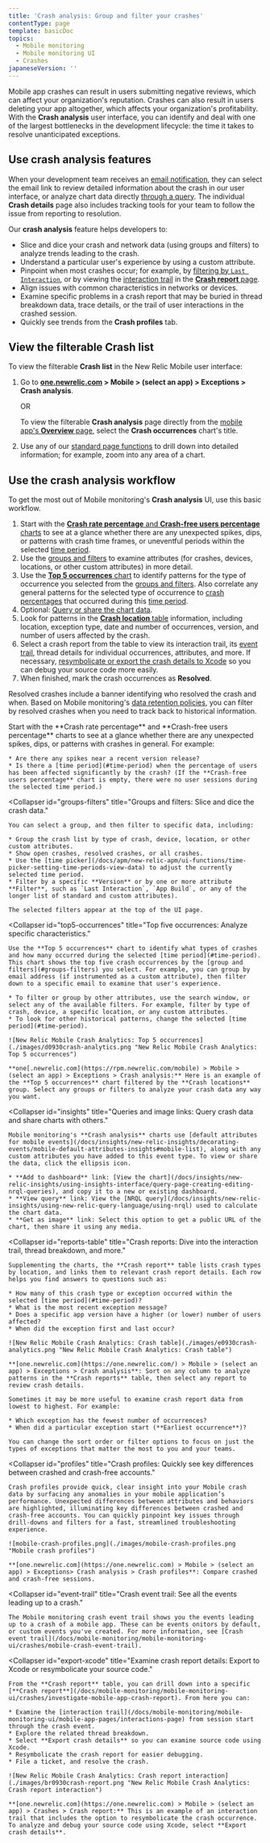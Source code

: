 ```yaml
---
title: 'Crash analysis: Group and filter your crashes'
contentType: page
template: basicDoc
topics:
  - Mobile monitoring
  - Mobile monitoring UI
  - Crashes
japaneseVersion: ''
---
```


Mobile app crashes can result in users submitting negative reviews, which can affect your organization's reputation. Crashes can also result in users deleting your app altogether, which affects your organization's profitability. With the **Crash analysis** user interface, you can identify and deal with one of the largest bottlenecks in the development lifecycle: the time it takes to resolve unanticipated exceptions.

## Use crash analysis features

When your development team receives an [email notification](/docs/mobile-monitoring/mobile-monitoring-ui/crashes/receive-crash-notifications-email), they can select the email link to review detailed information about the crash in our user interface, or analyze chart data directly [through a query](docs/query-your-data/explore-query-data/explore-data/introduction-querying-new-relic-data). The individual **Crash details** page also includes tracking tools for your team to follow the issue from reporting to resolution.

Our **crash analysis** feature helps developers to:

* Slice and dice your crash and network data (using groups and filters) to analyze trends leading to the crash.
* Understand a particular user's experience by using a custom attribute.
* Pinpoint when most crashes occur; for example, by [filtering by `Last Interaction`](#groups-filters), or by viewing the [interaction trail](#export-xcode) in the [**Crash report** page](/docs/mobile-monitoring/mobile-monitoring-ui/crashes/investigate-mobile-app-crash-report).
* Align issues with common characteristics in networks or devices.
* Examine specific problems in a crash report that may be buried in thread breakdown data, trace details, or the trail of user interactions in the crashed session.
* Quickly see trends from the **Crash profiles** tab.

## View the filterable Crash list

To view the filterable **Crash list** in the New Relic Mobile user interface:

1. Go to **[one.newrelic.com](https://one.newrelic.com) > Mobile > (select an app) > Exceptions > Crash analysis**.

   OR

   To view the filterable **Crash analysis** page directly from the [mobile app's **Overview** page](/docs/mobile-monitoring-ui/mobile-apps-dashboard), select the **Crash occurrences** chart's title.
2. Use any of our [standard page functions](/docs/data-analysis/user-interface-functions/view-your-data/standard-page-functions) to drill down into detailed information; for example, zoom into any area of a chart.

## Use the crash analysis workflow

To get the most out of Mobile monitoring's **Crash analysis** UI, use this basic workflow.

1. Start with the [**Crash rate percentage** and **Crash-free users percentage** charts](#percentage-charts) to see at a glance whether there are any unexpected spikes, dips, or patterns with crash time frames, or uneventful periods within the selected [time period](#time-period).
2. Use the [groups and filters](#groups-filters) to examine attributes (for crashes, devices, locations, or other custom attributes) in more detail.
3. Use the [**Top 5 occurrences** chart](#top5-occurrences) to identify patterns for the type of occurrence you selected from the [groups and filters](#groups-filters). Also correlate any general patterns for the selected type of occurrence to [crash percentages](#percentage-charts) that occurred during this [time period](#time-period).
4. Optional: [Query or share the chart data](#insights).
5. Look for patterns in the [**Crash location** table](#reports-table) information, including location, exception type, date and number of occurrences, version, and number of users affected by the crash.
6. Select a crash report from the table to view its interaction trail, its [event trail](/docs/mobile-monitoring/mobile-monitoring-ui/crashes/mobile-crash-event-trail), thread details for individual occurrences, attributes, and more. If necessary, [resymbolicate or export the crash details to Xcode](#export-xcode) so you can debug your source code more easily.
7. When finished, mark the crash occurrences as **Resolved**.

Resolved crashes include a banner identifying who resolved the crash and when. Based on Mobile monitoring's [data retention policies](/docs/accounts-partnerships/accounts/account-billing-usage/data-retention#product-mobile), you can filter by resolved crashes when you need to track back to historical information.

<CollapserGroup>
  <Collapser
    id="percentage-charts"
    title="Crash percentages charts: See patterns immediately."
  >
    Start with the **Crash rate percentage** and **Crash-free users percentage** charts to see at a glance whether there are any unexpected spikes, dips, or patterns with crashes in general. For example:

    * Are there any spikes near a recent version release?
    * Is there a [time period](#time-period) when the percentage of users has been affected significantly by the crash? (If the **Crash-free users percentage** chart is empty, there were no user sessions during the selected time period.)
  </Collapser>

  <Collapser
    id="groups-filters"
    title="Groups and filters: Slice and dice the crash data."
  >
    You can select a group, and then filter to specific data, including:

    * Group the crash list by type of crash, device, location, or other custom attributes.
    * Show open crashes, resolved crashes, or all crashes.
    * Use the [time picker](/docs/apm/new-relic-apm/ui-functions/time-picker-setting-time-periods-view-data) to adjust the currently selected time period.
    * Filter by a specific **Version** or by one or more attribute **Filter**, such as `Last Interaction`, `App Build`, or any of the longer list of standard and custom attributes).

    The selected filters appear at the top of the UI page.
  </Collapser>

  <Collapser
    id="top5-occurrences"
    title="Top five occurrences: Analyze specific characteristics."
  >
    Use the **Top 5 occurrences** chart to identify what types of crashes and how many occurred during the selected [time period](#time-period). This chart shows the top five crash occurrences by the [group and filters](#groups-filters) you select. For example, you can group by email address (if instrumented as a custom attribute), then filter down to a specific email to examine that user's experience.

    * To filter or group by other attributes, use the search window, or select any of the available filters. For example, filter by type of crash, device, a specific location, or any custom attributes.
    * To look for other historical patterns, change the selected [time period](#time-period).

    ![New Relic Mobile Crash Analytics: Top 5 occurrences](./images/d0930crash-analytics.png "New Relic Mobile Crash Analytics: Top 5 occurrences")

    **one[.newrelic.com](https://rpm.newrelic.com/mobile) > Mobile > (select an app) > Exceptions > Crash analysis:** Here is an example of the **Top 5 occurrences** chart filtered by the **Crash locations** group. Select any groups or filters to analyze your crash data any way you want.
  </Collapser>

  <Collapser
    id="insights"
    title="Queries and image links: Query crash data and share charts with others."
  >
    Mobile monitoring's **Crash analysis** charts use [default attributes for mobile events](/docs/insights/new-relic-insights/decorating-events/mobile-default-attributes-insights#mobile-list), along with any custom attributes you have added to this event type. To view or share the data, click the ellipsis icon.

    * **Add to dashboard** link: [View the chart](/docs/insights/new-relic-insights/using-insights-interface/query-page-creating-editing-nrql-queries), and copy it to a new or existing dashboard.
    * **View query** link: View the [NRQL query](/docs/insights/new-relic-insights/using-new-relic-query-language/using-nrql) used to calculate the chart data.
    * **Get as image** link: Select this option to get a public URL of the chart, then share it using any media.
  </Collapser>

  <Collapser
    id="reports-table"
    title="Crash reports: Dive into the interaction trail, thread breakdown, and more."
  >
    Supplementing the charts, the **Crash report** table lists crash types by location, and links them to relevant crash report details. Each row helps you find answers to questions such as:

    * How many of this crash type or exception occurred within the selected [time period](#time-period)?
    * What is the most recent exception message?
    * Does a specific app version have a higher (or lower) number of users affected?
    * When did the exception first and last occur?

    ![New Relic Mobile Crash Analytics: Crash table](./images/e0930crash-analytics.png "New Relic Mobile Crash Analytics: Crash table")

    **[one.newrelic.com](https://one.newrelic.com/) > Mobile > (select an app) > Exceptions > Crash analysis**: Sort on any column to analyze patterns in the **Crash reports** table, then select any report to review crash details.

    Sometimes it may be more useful to examine crash report data from lowest to highest. For example:

    * Which exception has the fewest number of occurrences?
    * When did a particular exception start (**Earliest occurrence**)?

    You can change the sort order or filter options to focus on just the types of exceptions that matter the most to you and your teams.
  </Collapser>

  <Collapser
    id="profiles"
    title="Crash profiles: Quickly see key differences between crashed and crash-free accounts."
  >
    Crash profiles provide quick, clear insight into your Mobile crash data by surfacing any anomalies in your mobile application’s performance. Unexpected differences between attributes and behaviors are highlighted, illuminating key differences between crashed and crash-free accounts. You can quickly pinpoint key issues through drill-downs and filters for a fast, streamlined troubleshooting experience.

    ![mobile-crash-profiles.png](./images/mobile-crash-profiles.png "Mobile crash profiles")

    **[one.newrelic.com](https://one.newrelic.com) > Mobile > (select an app) > Exceptions> Crash analysis > Crash profiles**: Compare crashed and crash-free sessions.
  </Collapser>

  <Collapser
    id="event-trail"
    title="Crash event trail: See all the events leading up to a crash."
  >
    The Mobile monitoring crash event trail shows you the events leading up to a crash of a mobile app. These can be events onitors by default, or custom events you've created. For more information, see [Crash event trail](/docs/mobile-monitoring/mobile-monitoring-ui/crashes/mobile-crash-event-trail).
  </Collapser>

  <Collapser
    id="export-xcode"
    title="Examine crash report details: Export to Xcode or resymbolicate your source code."
  >
    From the **Crash report** table, you can drill down into a specific [**Crash report**](/docs/mobile-monitoring/mobile-monitoring-ui/crashes/investigate-mobile-app-crash-report). From here you can:

    * Examine the [interaction trail](/docs/mobile-monitoring/mobile-monitoring-ui/mobile-app-pages/interactions-page) from session start through the crash event.
    * Explore the related thread breakdown.
    * Select **Export crash details** so you can examine source code using Xcode.
    * Resymbolicate the crash report for easier debugging.
    * File a ticket, and resolve the crash.

    ![New Relic Mobile Crash Analytics: Crash report interaction](./images/br0930crash-report.png "New Relic Mobile Crash Analytics: Crash report interaction")

    **[one.newrelic.com](https://one.newrelic.com) > Mobile > (select an app) > Crashes > Crash report:** This is an example of an interaction trail that includes the option to resymbolicate the crash occurrence. To analyze and debug your source code using Xcode, select **Export crash details**.
  </Collapser>
</CollapserGroup>
